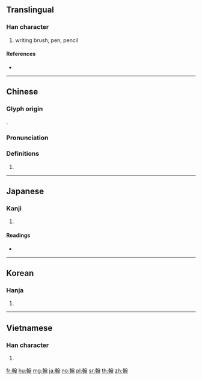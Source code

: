 {{character info/new}}
==Translingual==

===Han character===
{{Han char|rn=124|rad=羽|as=10|sn=16|four=48427|canj=JJOSM}}

# writing brush, pen, pencil

====References====
* {{Han ref|kx=0958.430|dkj=28780|dj=1405.010|hdz=53353.080|uh=7FF0|ud=32752|bh=BFAB|bd=49067}}

----

==Chinese==
{{zh-forms}}

===Glyph origin===
{{Han etym}}
{{Han compound|倝|羽|c1=p|c2=s|t2=feather|ls=psc}}.

===Pronunciation===
{{zh-pron
|m=hàn
|c=hon6
|h=pfs=
|md=
|mn=
|w=
|mc=y
|oc=y
|cat=
}}

===Definitions===
{{zh-hanzi}}

# {{rfdef|lang=zh}}

----

==Japanese==

===Kanji===
{{ja-kanji|grade=|rs=羽10}}

# {{defn|lang=ja|sort=羽10}}

====Readings====
* {{ja-readings|on=[[かん]] (kan)|kun=[[やまどり]] (yamadori), [[はね]] (hane), [[ふで]] (fude)|nanori=}}

----

==Korean==

===Hanja===
{{ko-hanja|hangeul=한|eumhun=|rv=han|mr=han|y=han}}

# {{defn|lang=ko|sort=羽10}}

----

==Vietnamese==

===Han character===
{{vi-hantu|[[hàn]]|rs=羽10}}

# {{defn|lang=vi|sort=羽10}}

[[fr:翰]]
[[hu:翰]]
[[mg:翰]]
[[ja:翰]]
[[no:翰]]
[[pl:翰]]
[[sr:翰]]
[[th:翰]]
[[zh:翰]]